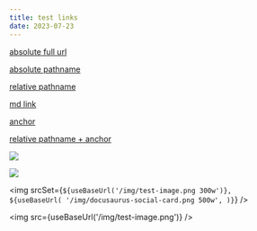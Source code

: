 ```yaml
---
title: test links
date: 2023-07-23
---
```



[absolute full url](https://github.com/it990110/gityjf)

[absolute pathname](/blog/heading-as-title)

[relative pathname](heading-as-title)

[md link](heading-as-title.md)

[anchor](#title)

[relative pathname + anchor](heading-as-title#title)

![](/img/test-image.png)

![](https://docusaurus.io/assets/images/slash-introducing-411a16dd05086935b8e9ddae38ae9b45.svg)

<img
  srcSet={`${useBaseUrl('/img/test-image.png 300w')},    ${useBaseUrl(
    '/img/docusaurus-social-card.png 500w',
  )}`}
/>

<img src={useBaseUrl('/img/test-image.png')} />
